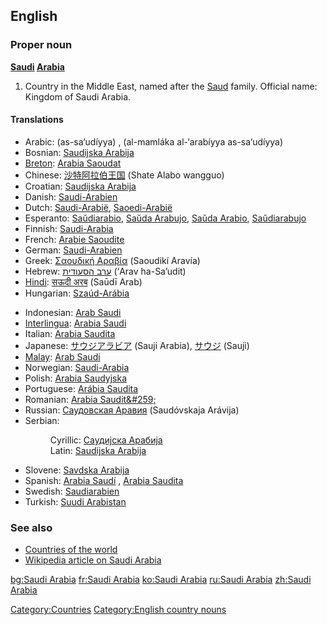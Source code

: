 ==English==

===Proper noun===
'''[[Saudi]] [[Arabia]]'''
# Country in the Middle East, named after the [[Saud]] family. Official name: Kingdom of Saudi Arabia.

====Translations====
{{top}}
*Arabic: {{ARchar|[[السعودية]]}} (as-sa‘udíyya) {{f}}, {{ARchar|[[المملكة العربية السعودية]]}} (al-mamláka al-‘arabíyya as-sa‘udíyya) {{f}}
*Bosnian: [[Saudijska Arabija#Bosnian|Saudijska Arabija]] {{f}}
*[[Breton]]: [[Arabia Saoudat]]
*Chinese: [[沙特阿拉伯王国]] (Shate Alabo wangguo)
*Croatian: [[Saudijska Arabija#Croatian|Saudijska Arabija]] {{f}}
*Danish: [[Saudi-Arabien]]
*Dutch: [[Saudi-Arabië]], [[Saoedi-Arabië]]
*Esperanto: [[Saŭdiarabio]], [[Saŭda Arabujo]], [[Saŭda Arabio]], [[Saŭdiarabujo]]
*Finnish: [[Saudi-Arabia]]
*French: [[Arabie Saoudite]] {{f}}
*German: [[Saudi-Arabien]] {{n}}
*Greek: [[Σαουδική Αραβία]] (Saoudikí Aravía) {{f}}
*Hebrew: [[ערב הסעודית]] (‘Arav ha-Sa’udit)
*[[Hindi]]: [[सऊदी अरब]] (Saūdī Arab)
*Hungarian: [[Szaúd-Arábia]]
{{mid}}
*Indonesian: [[Arab Saudi]]
*[[Interlingua]]: [[Arabia Saudi]]
*Italian: [[Arabia Saudita]] {{f}}
*Japanese: [[サウジアラビア]] (Sauji Arabia), [[サウジ]] (Sauji)
*[[Malay]]: [[Arab Saudi]]
*Norwegian: [[Saudi-Arabia]]
*Polish: [[Arabia Saudyjska]]
*Portuguese: [[Arábia Saudita]] {{f}} 
*Romanian: [[Arabia Saudit&#259;]] {{f}}
*Russian: [[Саудовская Аравия]] (Saudóvskaja Arávija) {{f}}
*Serbian:
*:Cyrillic: [[Саудијска Арабија#Serbian|Саудијска Арабија]] {{f}}
*:Latin: [[Saudijska Arabija#Serbian|Saudijska Arabija]] {{f}}
*Slovene: [[Savdska Arabija]] {{f}}
*Spanish: [[Arabia Saudí]] {{f}}, [[Arabia Saudita]] {{f}}
*Swedish: [[Saudiarabien]]
*Turkish: [[Suudi Arabistan]]
{{bottom}}

===See also===
*[[Countries of the world]]
*[[w:Saudi Arabia|Wikipedia article on Saudi Arabia]]

[[Category:Countries]]
[[Category:English country nouns]]

[[bg:Saudi Arabia]]
[[fr:Saudi Arabia]]
[[ko:Saudi Arabia]]
[[ru:Saudi Arabia]]
[[zh:Saudi Arabia]]